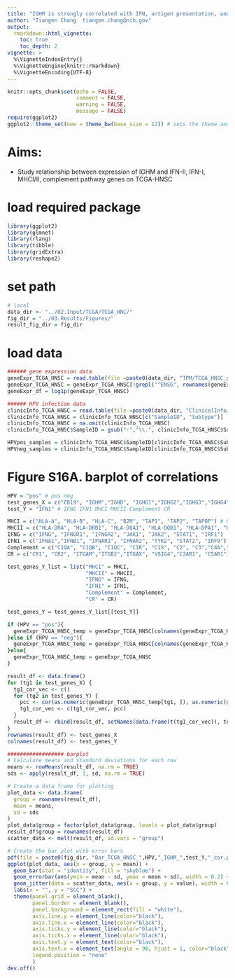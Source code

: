 ```yaml
---
title: "IGHM is strongly correlated with IFN, antigen presentation, and classical complement pathway genes (Cohort1)"
author: "Tiangen Chang  tiangen.chang@nih.gov"
output: 
  rmarkdown::html_vignette:
    toc: true
    toc_depth: 2
vignette: >
  %\VignetteIndexEntry{}
  %\VignetteEngine{knitr::rmarkdown}
  %\VignetteEncoding{UTF-8}
---
```



```r
knitr::opts_chunk$set(echo = FALSE,
                      comment = FALSE, 
                      warning = FALSE, 
                      message = FALSE)
require(ggplot2)
ggplot2::theme_set(new = theme_bw(base_size = 12)) # sets the theme and axis font size
```


# Aims:

- Study relationship between expression of IGHM and IFN-II, IFN-I, MHCI/II, complement pathway genes on TCGA-HNSC


# load required package
```r
library(ggplot2)
library(glmnet)
library(rlang)
library(tibble)
library(gridExtra)
library(reshape2)

```


# set path
```r

# local
data_dir <- "../02.Input/TCGA/TCGA_HNC/"
fig_dir = "../03.Results/Figures/"
result_fig_dir = fig_dir

```

# load data  
```r

###### gene expression data
geneExpr_TCGA_HNSC = read.table(file =paste0(data_dir, "TPM/TCGA_HNSC_geneExpr_TPM_tumor.txt"), header = T, sep = "\t")
geneExpr_TCGA_HNSC = geneExpr_TCGA_HNSC[!grepl("^ENSG", rownames(geneExpr_TCGA_HNSC)), ]
geneExpr_df = log1p(geneExpr_TCGA_HNSC)

###### HPV infection data
clinicInfo_TCGA_HNSC = read.table(file =paste0(data_dir, "ClinicalInfo/TCGA_HNSC_clinicalInfo_all.txt"), header = T, sep = "\t")
clinicInfo_TCGA_HNSC = clinicInfo_TCGA_HNSC[c("SampleID", "Subtype")]
clinicInfo_TCGA_HNSC = na.omit(clinicInfo_TCGA_HNSC)
clinicInfo_TCGA_HNSC$SampleID = gsub("-","\\.", clinicInfo_TCGA_HNSC$SampleID)

HPVpos_samples = clinicInfo_TCGA_HNSC$SampleID[clinicInfo_TCGA_HNSC$Subtype == "HNSC_HPV+"]
HPVneg_samples = clinicInfo_TCGA_HNSC$SampleID[clinicInfo_TCGA_HNSC$Subtype == "HNSC_HPV-"]

```

# Figure S16A. barplot of correlations
```r

HPV = "pos" # pos neg 
test_genes_X = c("CD19", "IGHM","IGHD", "IGHG1","IGHG2","IGHG3","IGHG4", "IGHA1","IGHA2")
test_Y = "IFN1" # IFNG IFN1 MHCI MHCII Complement CR

MHCI = c("HLA-A", "HLA-B", "HLA-C", "B2M", "TAP1", "TAP2", "TAPBP") # PMID: 34019806
MHCII = c("HLA-DRA", "HLA-DRB1", "HLA-DQA1", "HLA-DQB1", "HLA-DPA1", "HLA-DPB1", "HLA-DMA", "HLA-DMB", "CIITA") # PMID: 34019806
IFNG = c("IFNG", "IFNGR1", "IFNGR2", "JAK1", "JAK2", "STAT1", "IRF1") 
IFN1 = c("IFNA1","IFNB1", "IFNAR1", "IFNAR2", "TYK2", "STAT2", "IRF9")
Complement = c("C1QA", "C1QB", "C1QC", "C1R", "C1S", "C2", "C3","C4A","C5") 
CR = c("CR1", "CR2", "ITGAM","ITGB2","ITGAX", "VSIG4","C3AR1", "C5AR1") 

test_genes_Y_list = list("MHCI" = MHCI,
                         "MHCII" = MHCII,
                         "IFNG" = IFNG,
                         "IFN1" = IFN1,
                         "Complement" = Complement,
                         "CR" = CR)

test_genes_Y = test_genes_Y_list[[test_Y]]

if (HPV == "pos"){
  geneExpr_TCGA_HNSC_temp = geneExpr_TCGA_HNSC[colnames(geneExpr_TCGA_HNSC) %in% HPVpos_samples]
}else if (HPV == "neg"){
  geneExpr_TCGA_HNSC_temp = geneExpr_TCGA_HNSC[colnames(geneExpr_TCGA_HNSC) %in% HPVneg_samples]
}else{
  geneExpr_TCGA_HNSC_temp = geneExpr_TCGA_HNSC
}

result_df <- data.frame()
for (tg1 in test_genes_X) {
  tg1_cor_vec <- c()
  for (tg2 in test_genes_Y) {
    pcc <- cor(as.numeric(geneExpr_TCGA_HNSC_temp[tg1, ]), as.numeric(geneExpr_TCGA_HNSC_temp[tg2, ]), method = "spearman")
    tg1_cor_vec <- c(tg1_cor_vec, pcc)
  }
  result_df <- rbind(result_df, setNames(data.frame(t(tg1_cor_vec)), test_genes_Y))
}
rownames(result_df) <- test_genes_X
colnames(result_df) <- test_genes_Y

################## barplot
# Calculate means and standard deviations for each row
means <- rowMeans(result_df, na.rm = TRUE)
sds <- apply(result_df, 1, sd, na.rm = TRUE)

# Create a data frame for plotting
plot_data <- data.frame(
  group = rownames(result_df),
  mean = means,
  sd = sds
)
plot_data$group = factor(plot_data$group, levels = plot_data$group)
result_df$group = rownames(result_df)
scatter_data <- melt(result_df, id.vars = "group")

# Create the bar plot with error bars
pdf(file = paste0(fig_dir, "Bar_TCGA_HNSC_",HPV,"_IGHM_",test_Y,"_cor.pdf"),height = 1.6*1.4, width = 1.5*1.4) 
ggplot(plot_data, aes(x = group, y = mean)) +
  geom_bar(stat = "identity", fill = "skyblue") +
  geom_errorbar(aes(ymin = mean - sd, ymax = mean + sd), width = 0.2) +
  geom_jitter(data = scatter_data, aes(x = group, y = value), width = 0.2, size = 0.8, alpha = 0.5) +
  labs(x = "", y = "SCC") +
  theme(panel.grid = element_blank(), 
        panel.border = element_blank(),
        panel.background = element_rect(fill = "white"),
        axis.line.y = element_line(color="black"),
        axis.line.x = element_line(color="black"),
        axis.ticks.y = element_line(color="black"),
        axis.ticks.x = element_line(color="black"),
        axis.text.y = element_text(color="black"),
        axis.text.x = element_text(angle = 90, hjust = 1, color="black"),
        legend.position = "none"
        )
dev.off()

```

